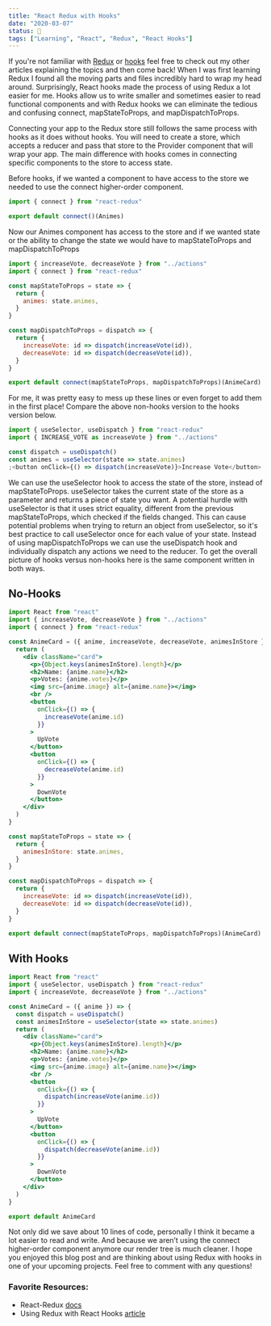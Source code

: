 ```yaml
---
title: "React Redux with Hooks"
date: "2020-03-07"
status: 🌻
tags: ["Learning", "React", "Redux", "React Hooks"]
---
```


If you're not familiar with [Redux](https://dev.to/talia/beginner-s-guide-to-react-redux-585e) or [hooks](https://dev.to/talia/react-hooks-1nme) feel free to check out my other articles explaining the topics and then come back! When I was first learning Redux I found all the moving parts and files incredibly hard to wrap my head around. Surprisingly, React hooks made the process of using Redux a lot easier for me. Hooks allow us to write smaller and sometimes easier to read functional components and with Redux hooks we can eliminate the tedious and confusing connect, mapStateToProps, and mapDispatchToProps.

Connecting your app to the Redux store still follows the same process with hooks as it does without hooks. You will need to create a store, which accepts a reducer and pass that store to the Provider component that will wrap your app. The main difference with hooks comes in connecting specific components to the store to access state.

Before hooks, if we wanted a component to have access to the store we needed to use the connect higher-order component.

```jsx
import { connect } from "react-redux"

export default connect()(Animes)
```

Now our Animes component has access to the store and if we wanted state or the ability to change the state we would have to mapStateToProps and mapDispatchToProps

```jsx
import { increaseVote, decreaseVote } from "../actions"
import { connect } from "react-redux"

const mapStateToProps = state => {
  return {
    animes: state.animes,
  }
}

const mapDispatchToProps = dispatch => {
  return {
    increaseVote: id => dispatch(increaseVote(id)),
    decreaseVote: id => dispatch(decreaseVote(id)),
  }
}

export default connect(mapStateToProps, mapDispatchToProps)(AnimeCard)
```

For me, it was pretty easy to mess up these lines or even forget to add them in the first place! Compare the above non-hooks version to the hooks version below.

```jsx
import { useSelector, useDispatch } from "react-redux"
import { INCREASE_VOTE as increaseVote } from "../actions"

const dispatch = useDispatch()
const animes = useSelector(state => state.animes)
;<button onClick={() => dispatch(increaseVote)}>Increase Vote</button>
```

We can use the useSelector hook to access the state of the store, instead of mapStateToProps. useSelector takes the current state of the store as a parameter and returns a piece of state you want. A potential hurdle with useSelector is that it uses strict equality, different from the previous mapStateToProps, which checked if the fields changed. This can cause potential problems when trying to return an object from useSelector, so it's best practice to call useSelector once for each value of your state. Instead of using mapDispatchToProps we can use the useDispatch hook and individually dispatch any actions we need to the reducer. To get the overall picture of hooks versus non-hooks here is the same component written in both ways.

## No-Hooks

```jsx
import React from "react"
import { increaseVote, decreaseVote } from "../actions"
import { connect } from "react-redux"

const AnimeCard = ({ anime, increaseVote, decreaseVote, animesInStore }) => {
  return (
    <div className="card">
      <p>{Object.keys(animesInStore).length}</p>
      <h2>Name: {anime.name}</h2>
      <p>Votes: {anime.votes}</p>
      <img src={anime.image} alt={anime.name}></img>
      <br />
      <button
        onClick={() => {
          increaseVote(anime.id)
        }}
      >
        UpVote
      </button>
      <button
        onClick={() => {
          decreaseVote(anime.id)
        }}
      >
        DownVote
      </button>
    </div>
  )
}

const mapStateToProps = state => {
  return {
    animesInStore: state.animes,
  }
}

const mapDispatchToProps = dispatch => {
  return {
    increaseVote: id => dispatch(increaseVote(id)),
    decreaseVote: id => dispatch(decreaseVote(id)),
  }
}

export default connect(mapStateToProps, mapDispatchToProps)(AnimeCard)
```

## With Hooks

```jsx
import React from "react"
import { useSelector, useDispatch } from "react-redux"
import { increaseVote, decreaseVote } from "../actions"

const AnimeCard = ({ anime }) => {
  const dispatch = useDispatch()
  const animesInStore = useSelector(state => state.animes)
  return (
    <div className="card">
      <p>{Object.keys(animesInStore).length}</p>
      <h2>Name: {anime.name}</h2>
      <p>Votes: {anime.votes}</p>
      <img src={anime.image} alt={anime.name}></img>
      <br />
      <button
        onClick={() => {
          dispatch(increaseVote(anime.id))
        }}
      >
        UpVote
      </button>
      <button
        onClick={() => {
          dispatch(decreaseVote(anime.id))
        }}
      >
        DownVote
      </button>
    </div>
  )
}

export default AnimeCard
```

Not only did we save about 10 lines of code, personally I think it became a lot easier to read and write. And because we aren’t using the connect higher-order component anymore our render tree is much cleaner. I hope you enjoyed this blog post and are thinking about using Redux with hooks in one of your upcoming projects. Feel free to comment with any questions!

### Favorite Resources:

- React-Redux [docs](https://react-redux.js.org/api/hooks)
- Using Redux with React Hooks [article](https://thoughtbot.com/blog/using-redux-with-react-hooks)
